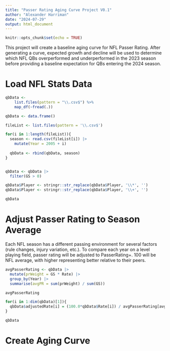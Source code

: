 ---
title: "Passer Rating Aging Curve Project V0.1"
author: "Alexander Harriman"
date: "2024-07-29"
output: html_document
---

```{r setup, include=FALSE}
knitr::opts_chunk$set(echo = TRUE)
```



This project will create a baseline aging curve for NFL Passer Rating. After generating a curve, expected growth and decline will be used to determine which NFL QBs overperformed and underperformed in the 2023 season before providing a baseline expectation for QBs entering the 2024 season.


# Load NFL Stats Data


```{r}
qbData <- 
    list.files(pattern = "\\.csv$") %>% 
    map_df(~fread(.))

qbData <- data.frame()

fileList <- list.files(pattern = '\\.csv$')

for(i in 1:length(fileList)){
  season <- read.csv(fileList[i]) |>
    mutate(Year = 2005 + i)
  
  qbData <- rbind(qbData, season)
}


qbData <- qbData |>
  filter(GS > 0)

qbData$Player <- stringr::str_replace(qbData$Player, '\\*', '')
qbData$Player <- stringr::str_replace(qbData$Player, '\\+', '')

qbData
```



# Adjust Passer Rating to Season Average

Each NFL season has a different passing environment for several factors (rule changes, injury variation, etc.). To compare each year on a level playing field, passer rating will be adjusted to PasserRating+. 100 will be NFL average, with higher representing better relative to their peers.


```{r}
avgPasserRating <- qbData |> 
  mutate(prWeight = GS * Rate) |>
  group_by(Year) |>
  summarise(avgPR = sum(prWeight) / sum(GS))

avgPasserRating
```



```{r}
for(i in 1:dim(qbData)[1]){
  qbData$adjustedRate[i] = (100.0*qbData$Rate[i]) / avgPasserRating[avgPasserRating$Year == qbData$Year[i],]$avgPR
}

qbData
```



# Create Aging Curve


